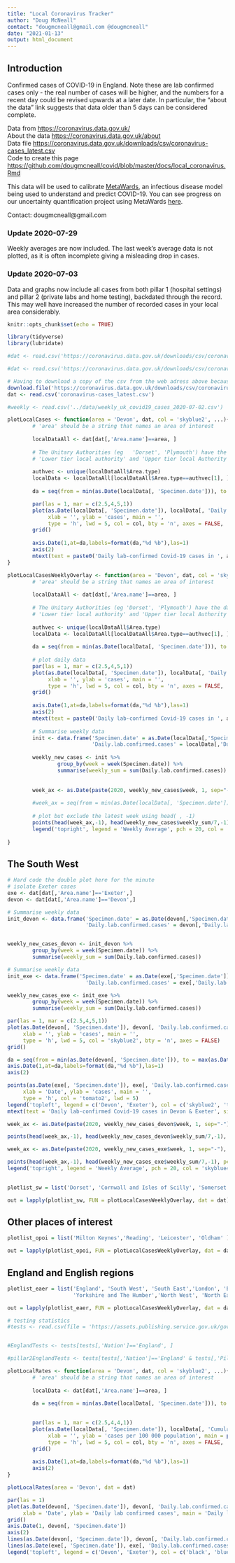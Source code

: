 ```yaml
---
title: "Local Coronavirus Tracker"
author: "Doug McNeall"
contact: "dougmcneall@gmail.com @dougmcneall"
date: "2021-01-13"
output: html_document   
---
```

        
## Introduction
Confirmed cases of COVID-19 in England. Note these are lab confirmed cases only - the real number of cases will be higher, and the numbers for a recent day could be revised upwards at a later date. In particular, the "about the data" link suggests that data older than 5 days can be considered complete.
                
Data from <https://coronavirus.data.gov.uk/>  
About the data <https://coronavirus.data.gov.uk/about>  
Data file <https://coronavirus.data.gov.uk/downloads/csv/coronavirus-cases_latest.csv>  
Code to create this page <https://github.com/dougmcneall/covid/blob/master/docs/local_coronavirus.Rmd>

This data will be used to calibrate [MetaWards](https://metawards.org/), an infectious disease model being used to understand and predict COVID-19. You can see progress on our uncertainty quantification project using MetaWards [here](https://uq4covid.github.io/).

Contact: dougmcneall@gmail.com

### Update 2020-07-29
Weekly averages are now included. The last week's average data is not plotted, as it is often incomplete giving a misleading drop in cases.
        
### Update 2020-07-03
Data and graphs now include all cases from both pillar 1 (hospital settings) and pillar 2 (private labs and home testing), backdated through the record. This may well have increased the number of recorded cases in your local area considerably.

```r
knitr::opts_chunk$set(echo = TRUE)
```

```r
library(tidyverse)
library(lubridate)
```


```r
#dat <- read.csv('https://coronavirus.data.gov.uk/downloads/csv/coronavirus-cases_latest.csv')

#dat <- read.csv('https://coronavirus.data.gov.uk/downloads/csv/coronavirus-cases_latest.csv')

# Having to download a copy of the csv from the web adress above because it's broken, for some reason.
download.file('https://coronavirus.data.gov.uk/downloads/csv/coronavirus-cases_latest.csv', destfile='coronavirus-cases_latest.csv')
dat <- read.csv('coronavirus-cases_latest.csv')

#weekly <- read.csv('../data/weekly_uk_covid19_cases_2020-07-02.csv')
```


```r

plotLocalCases <- function(area = 'Devon', dat, col = 'skyblue2', ...){
        # 'area' should be a string that names an area of interest
        
        localDataAll <- dat[dat[,'Area.name']==area, ]
        
        # The Unitary Authorities (eg   'Dorset', 'Plymouth') have the data doubled, and Area.type recorded as both 
        # 'Lower tier local authority' and 'Upper tier local Authority'. Remove one of them.
        
        authvec <- unique(localDataAll$Area.type)
        localData <- localDataAll[localDataAll$Area.type==authvec[1], ]
        
        da = seq(from = min(as.Date(localData[, 'Specimen.date'])), to = max(as.Date(localData[, 'Specimen.date'])), by = 7)

        par(las = 1, mar = c(2.5,4,5,1))
        plot(as.Date(localData[, 'Specimen.date']), localData[, 'Daily.lab.confirmed.cases'],
             xlab = '', ylab = 'cases', main = '',
             type = 'h', lwd = 5, col = col, bty = 'n', axes = FALSE, ...)
        grid()
        
        axis.Date(1,at=da,labels=format(da,"%d %b"),las=1)
        axis(2)
        mtext(text = paste0('Daily lab-confirmed Covid-19 cases in ', area), side = 3, line = .5, adj = 0, cex = 1.5)
}

```

```r

plotLocalCasesWeeklyOverlay <- function(area = 'Devon', dat, col = 'skyblue2', ...){
        # 'area' should be a string that names an area of interest
        
        localDataAll <- dat[dat[,'Area.name']==area, ]
        
        # The Unitary Authorities (eg 'Dorset', 'Plymouth') have the data doubled, and Area.type recorded as both 
        # 'Lower tier local authority' and 'Upper tier local Authority'. Remove one of them.
        
        authvec <- unique(localDataAll$Area.type)
        localData <- localDataAll[localDataAll$Area.type==authvec[1], ]
        
        da = seq(from = min(as.Date(localData[, 'Specimen.date'])), to = max(as.Date(localData[, 'Specimen.date'])), by = 7)
        
        # plot daily data
        par(las = 1, mar = c(2.5,4,5,1))
        plot(as.Date(localData[, 'Specimen.date']), localData[, 'Daily.lab.confirmed.cases'],
             xlab = '', ylab = 'cases', main = '',
             type = 'h', lwd = 5, col = col, bty = 'n', axes = FALSE, ...)
        grid()
        
        axis.Date(1,at=da,labels=format(da,"%d %b"),las=1)
        axis(2)
        mtext(text = paste0('Daily lab-confirmed Covid-19 cases in ', area), side = 3, line = .5, adj = 0, cex = 1.5)
        
        # Summarise weekly data
        init <- data.frame('Specimen.date' = as.Date(localData[,'Specimen.date']), 
                           'Daily.lab.confirmed.cases' = localData[,'Daily.lab.confirmed.cases'])
        
        weekly_new_cases <- init %>% 
                group_by(week = week(Specimen.date)) %>%
                summarise(weekly_sum = sum(Daily.lab.confirmed.cases))
        
        
        week_ax <- as.Date(paste(2020, weekly_new_cases$week, 1, sep="-"), "%Y-%U-%u")
        
        #week_ax = seq(from = min(as.Date(localData[, 'Specimen.date'])), by = 7, length.out = nrow(weekly_new_cases))
        
        # plot but exclude the latest week using head( , -1)
        points(head(week_ax,-1), head(weekly_new_cases$weekly_sum/7,-1), pch = 20, col = 'skyblue4', type = 'o')
        legend('topright', legend = 'Weekly Average', pch = 20, col = 'skyblue4', lty = 'solid', bty = 'n')
        
}
```

## The South West
```r

# Hard code the double plot here for the minute
# isolate Exeter cases
exe <- dat[dat[,'Area.name']=='Exeter',]
devon <- dat[dat[,'Area.name']=='Devon',]

# Summarise weekly data
init_devon <- data.frame('Specimen.date' = as.Date(devon[,'Specimen.date']), 
                         'Daily.lab.confirmed.cases' = devon[,'Daily.lab.confirmed.cases'])


weekly_new_cases_devon <- init_devon %>% 
        group_by(week = week(Specimen.date)) %>%
        summarise(weekly_sum = sum(Daily.lab.confirmed.cases))

# Summarise weekly data
init_exe <- data.frame('Specimen.date' = as.Date(exe[,'Specimen.date']), 
                         'Daily.lab.confirmed.cases' = exe[,'Daily.lab.confirmed.cases'])

weekly_new_cases_exe <- init_exe %>% 
        group_by(week = week(Specimen.date)) %>%
        summarise(weekly_sum = sum(Daily.lab.confirmed.cases))

par(las = 1, mar = c(2.5,4,5,1))
plot(as.Date(devon[, 'Specimen.date']), devon[, 'Daily.lab.confirmed.cases'],
     xlab = '', ylab = 'cases', main = '',
     type = 'h', lwd = 5, col = 'skyblue2', bty = 'n', axes = FALSE)
grid()

da = seq(from = min(as.Date(devon[, 'Specimen.date'])), to = max(as.Date(devon[, 'Specimen.date'])), by = 7)
axis.Date(1,at=da,labels=format(da,"%d %b"),las=1)
axis(2)

points(as.Date(exe[, 'Specimen.date']), exe[, 'Daily.lab.confirmed.cases'],
     xlab = 'Date', ylab = 'cases', main = '',
     type = 'h', col = 'tomato2', lwd = 5)
legend('topleft', legend = c('Devon', 'Exeter'), col = c('skyblue2', 'tomato2'), lty = 'solid', lwd=5, bty = 'n')
mtext(text = 'Daily lab-confirmed Covid-19 cases in Devon & Exeter', side = 3, line = .5, adj = 0, cex = 1.5)

week_ax <- as.Date(paste(2020, weekly_new_cases_devon$week, 1, sep="-"), "%Y-%U-%u")

points(head(week_ax,-1), head(weekly_new_cases_devon$weekly_sum/7,-1), pch = 20, col = 'skyblue4', type = 'o')

week_ax <- as.Date(paste(2020, weekly_new_cases_exe$week, 1, sep="-"), "%Y-%U-%u")

points(head(week_ax,-1), head(weekly_new_cases_exe$weekly_sum/7,-1), pch = 20, col = 'tomato4', type = 'o')
legend('topright', legend = 'Weekly Average', pch = 20, col = 'skyblue4', lty = 'solid', bty = 'n')
        
```


```r
plotlist_sw = list('Dorset', 'Cornwall and Isles of Scilly', 'Somerset', 'Plymouth', 'Torbay','Bournemouth, Christchurch and Poole' )

out = lapply(plotlist_sw, FUN = plotLocalCasesWeeklyOverlay, dat = dat)

```



## Other places of interest

```r

plotlist_opoi = list('Milton Keynes','Reading', 'Leicester', 'Oldham' )

out = lapply(plotlist_opoi, FUN = plotLocalCasesWeeklyOverlay, dat = dat)


```

## England and English regions

```r

plotlist_eaer = list('England', 'South West', 'South East','London', 'East of England', 'West Midlands', 'East Midlands',
                     'Yorkshire and The Humber','North West', 'North East')

out = lapply(plotlist_eaer, FUN = plotLocalCasesWeeklyOverlay, dat = dat)

```


```r

# testing statistics    
#tests <- read.csv(file = 'https://assets.publishing.service.gov.uk/government/uploads/system/uploads/attachment_data/file/906109/2020-08-02-COVID-19-UK-testing-time-series.csv')


#EnglandTests <- tests[tests[,'Nation']=='England', ]

#pillar2EnglandTests <- tests[tests[,'Nation']=='England' & tests[,'Pillar']=='Pillar 1', ]

```


```r

plotLocalRates <- function(area = 'Devon', dat, col = 'skyblue2', ...){
        # 'area' should be a string that names an area of interest
        
        localData <- dat[dat[,'Area.name']==area, ]
        
        da = seq(from = min(as.Date(localData[, 'Specimen.date'])), to = max(as.Date(localData[, 'Specimen.date'])), by = 7)

        
        par(las = 1, mar = c(2.5,4,4,1))
        plot(as.Date(localData[, 'Specimen.date']), localData[, 'Cumulative.lab.confirmed.cases.rate'],
             xlab = '', ylab = 'cases per 100 000 population', main = paste0('Cumulative lab confirmed cases rate in ', area),
             type = 'h', lwd = 5, col = col, bty = 'n', axes = FALSE, ...)
        grid()
        
        axis.Date(1,at=da,labels=format(da,"%d %b"),las=1)
        axis(2)
}

plotLocalRates(area = 'Devon', dat = dat)

```


```r

par(las = 1)
plot(as.Date(devon[, 'Specimen.date']), devon[, 'Daily.lab.confirmed.cases'], type = 'n', axes = FALSE,
     xlab = 'Date', ylab = 'Daily lab confirmed cases', main = 'Daily lab confirmed Coronavirus cases in Devon & Exeter')
grid()
axis.Date(1, devon[, 'Specimen.date'])
axis(2)
lines(as.Date(devon[, 'Specimen.date']), devon[, 'Daily.lab.confirmed.cases'], type = 'o', pch = 20, col = 'black', lwd = 1.5)
lines(as.Date(exe[, 'Specimen.date']), exe[, 'Daily.lab.confirmed.cases'], type = 'o', pch = 20, col = 'blue', lwd = 1.5)
legend('topleft', legend = c('Devon', 'Exeter'), col = c('black', 'blue'), lty = 'solid', lwd = 1.5, pch = 20)
```



